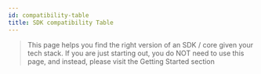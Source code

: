 ```yaml
---
id: compatibility-table
title: SDK compatibility Table
---
```


> This page helps you find the right version of an SDK / core given your tech stack. If you are just starting out, you do NOT need to use this page, and instead, please visit the Getting Started section

<div id="supertokens-compatibility-chart"></div>
